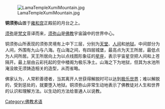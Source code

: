 {{unreferenced|time=2017-08-05T10:00:11+00:00}}
[[File:LamaTempleXumiMountain.jpg|thumb]]

'''铜须弥山'''置于[[雍和宫|雍和宫]]正殿前的月台之上。

[[须弥|须弥]]是[[梵文|梵文]]音译而来，[[须弥山|须弥山]]是[[佛教|佛教]]宇宙論中的世界中心。

铜须弥山所表现的须弥灵境有上中下三层，分别为[[天堂|天堂]]、[[人间|人间]]和[[地狱|地狱]]。中间部分为人间，外围有九山与八海。在山海之间，有四层城堡，最高点为天王所居，最低点为人间所居。天王所居向上为以点线图形象征的[[星座|星座]]，表示宇宙星空把人间和上苍隔开。最上层由云彩托起的空中楼阁为极乐净土。山海之下为地狱，但其为水池所淹没故无须铸造相关的造型，从而省略。

佛家认为，人常积善德者，当其离开人世获得解脱时可以达到[[极乐世界|极乐世界]]；难以解脱的，受到惩处的，就要堕入地狱。铜须弥山非常生动地表示了佛教徒对人生和世界的认识和理解方法。以生动的方法给普通人以说教。

[[Category:佛教术语|Category:佛教术语]]